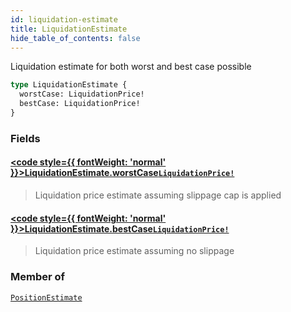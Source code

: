 ```yaml
---
id: liquidation-estimate
title: LiquidationEstimate
hide_table_of_contents: false
---
```








Liquidation estimate for both worst and best case possible

```graphql
type LiquidationEstimate {
  worstCase: LiquidationPrice!
  bestCase: LiquidationPrice!
}
```


### Fields

#### [<code style={{ fontWeight: 'normal' }}>LiquidationEstimate.<b>worstCase</b></code>](#)<Bullet />[`LiquidationPrice!`](/testnet/api/graphql/objects/liquidation-price) <Badge class="secondary" text="non-null"/> <Badge class="secondary" text="object"/>
> Liquidation price estimate assuming slippage cap is applied
> 

#### [<code style={{ fontWeight: 'normal' }}>LiquidationEstimate.<b>bestCase</b></code>](#)<Bullet />[`LiquidationPrice!`](/testnet/api/graphql/objects/liquidation-price) <Badge class="secondary" text="non-null"/> <Badge class="secondary" text="object"/>
> Liquidation price estimate assuming no slippage
> 



### Member of

[`PositionEstimate`](/testnet/api/graphql/objects/position-estimate)  <Badge class="secondary" text="object"/>



